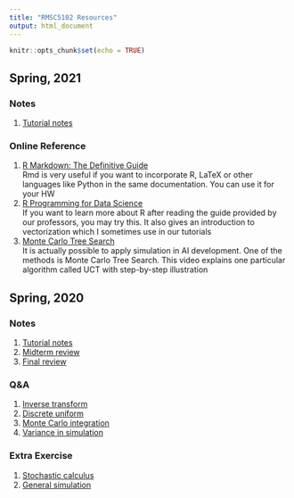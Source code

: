 ```yaml
---
title: "RMSC5102 Resources"
output: html_document
---
```


```r
knitr::opts_chunk$set(echo = TRUE)
```

## Spring, 2021

### Notes
1. [Tutorial notes](notes.pdf)  

### Online Reference
1. [R Markdown: The Definitive Guide](https://bookdown.org/yihui/rmarkdown/)  
Rmd is very useful if you want to incorporate R, LaTeX or other languages like Python in the same documentation. You can use it for your HW  
2. [R Programming for Data Science](https://bookdown.org/rdpeng/rprogdatascience/)  
If you want to learn more about R after reading the guide provided by our professors, you may try this. It also gives an introduction to vectorization which I sometimes use in our tutorials  
3. [Monte Carlo Tree Search](https://www.youtube.com/watch?v=UXW2yZndl7U)  
It is actually possible to apply simulation in AI development. One of the methods is Monte Carlo Tree Search. This video explains one particular algorithm called UCT with step-by-step illustration

## Spring, 2020

### Notes
1. [Tutorial notes](2020S/notes.pdf)  
2. [Midterm review](2020S/review_midterm.pdf)  
3. [Final review](2020S/review_final.pdf)  

### Q&A
1. [Inverse transform](2020S/QA-Inverse-Transform.html)  
2. [Discrete uniform](2020S/QA-Discrete-Uniform.html)  
3. [Monte Carlo integration](2020S/QA-Monte-Carlo-Integration.html)  
4. [Variance in simulation](2020S/QA-Variance-in-Simulation.html)

### Extra Exercise
1. [Stochastic calculus](2020S/EX-Stochastic-Calculus.html)  
2. [General simulation](2020S/EX-General-Simulation.html)